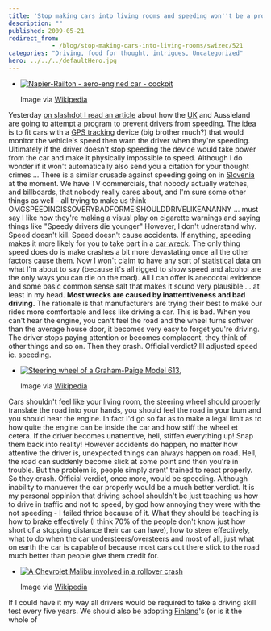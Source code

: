 ```yaml
---
title: 'Stop making cars into living rooms and speeding won''t be a problem!'
description: ""
published: 2009-05-21
redirect_from: 
            - /blog/stop-making-cars-into-living-rooms/swizec/521
categories: "Driving, food for thought, intrigues, Uncategorized"
hero: ../../../defaultHero.jpg
---
```

- [![Napier-Railton - aero-engined car - cockpit](http://upload.wikimedia.org/wikipedia/en/thumb/5/5a/Napier-Railton_cockpit.jpg/300px-Napier-Railton_cockpit.jpg "Napier-Railton - aero-engined car - cockpit")](http://en.wikipedia.org/wiki/Image:Napier-Railton_cockpit.jpg)

  Image via [Wikipedia](http://en.wikipedia.org/wiki/Image:Napier-Railton_cockpit.jpg)

Yesterday [on slashdot I read an article](http://news.slashdot.org/article.pl?sid=09/05/20/1317218&art_pos=23) about how the [UK](<http://maps.google.com/maps?ll=51.5,-0.116666666667&spn=10.0,10.0&q=51.5,-0.116666666667 (United%20Kingdom)&t=h> "United Kingdom") and Aussieland are going to attempt a program to prevent drivers from [speeding](http://en.wikipedia.org/wiki/Speed_limit "Speed limit"). The idea is to fit cars with a [GPS tracking](http://en.wikipedia.org/wiki/GPS_tracking "GPS tracking") device (big brother much?) that would monitor the vehicle&#x27;s speed then warn the driver when they&#x27;re speeding. Ultimately if the driver doesn&#x27;t stop speeding the device would take power from the car and make it physically impossible to speed. Although I do wonder if it won&#x27;t automatically also send you a citation for your thought crimes ... There is a similar crusade against speeding going on in [Slovenia](<http://maps.google.com/maps?ll=46.05,14.5&spn=10.0,10.0&q=46.05,14.5 (Slovenia)&t=h> "Slovenia") at the moment. We have TV commercials, that nobody actually watches, and billboards, that nobody really cares about, and I&#x27;m sure some other things as well - all trying to make us think OMGSPEEDINGISSOVERYBADFORMEISHOULDDRIVELIKEANANNY ... must say I like how they&#x27;re making a visual play on cigarette warnings and saying things like &quot;Speedy drivers die younger&quot; However, I don&#x27;t udnerstand why. Speed doesn&#x27;t kill. Speed doesn&#x27;t cause accidents. If anything, speeding makes it more likely for you to take part in a [car wreck](http://en.wikipedia.org/wiki/Car_accident "Car accident"). The only thing speed does do is make crashes a bit more devastating once all the other factors cause them. Now I won&#x27;t claim to have any sort of statistical data on what I&#x27;m about to say (because it&#x27;s all rigged to show speed and alcohol are the only ways you can die on the road). All I can offer is anecdotal evidence and some basic common sense salt that makes it sound very plausible ... at least in my head. **Most wrecks are caused by inattentiveness and bad driving.** The rationale is that manufacturers are trying their best to make our rides more comfortable and less like driving a car. This is bad. When you can&#x27;t hear the engine, you can&#x27;t feel the road and the wheel turns softwer than the average house door, it becomes very easy to forget you&#x27;re driving. The driver stops paying attention or becomes complacent, they think of other things and so on. Then they crash. Official verdict? Ill adjusted speed ie. speeding.

- [![Steering wheel of a Graham-Paige Model 613.](http://upload.wikimedia.org/wikipedia/commons/thumb/2/20/Graham-Paige_613_Interior.jpg/300px-Graham-Paige_613_Interior.jpg "Steering wheel of a Graham-Paige Model 613.")](http://commons.wikipedia.org/wiki/Image:Graham-Paige_613_Interior.jpg)

  Image via [Wikipedia](http://commons.wikipedia.org/wiki/Image:Graham-Paige_613_Interior.jpg)

Cars shouldn&#x27;t feel like your living room, the steering wheel should properly translate the road into your hands, you should feel the road in your bum and you should hear the engine. In fact I&#x27;d go so far as to make a legal limit as to how quite the engine can be inside the car and how stiff the wheel et cetera. If the driver becomes unattentive, hell, stiffen everything up! Snap them back into reality! However accidents do happen, no matter how attentive the driver is, unexpected things can always happen on road. Hell, the road can suddenly become slick at some point and then you&#x27;re in trouble. But the problem is, people simply arent&#x27; trained to react properly. So they crash. Official verdict, once more, would be speeding. Although inability to manuever the car properly would be a much better verdict. It is my personal oppinion that driving school shouldn&#x27;t be just teaching us how to drive in traffic and not to speed, by god how annoying they were with the not speeding - I failed thrice because of it. What they should be teaching is how to brake effectively (I think 70% of the people don&#x27;t know just how short of a stopping distance their car can have), how to steer effectively, what to do when the car understeers/oversteers and most of all, just what on earth the car is capable of because most cars out there stick to the road much better than people give them credit for.

- [![A Chevrolet Malibu involved in a rollover crash](http://upload.wikimedia.org/wikipedia/en/thumb/4/4a/Malibucrash.JPG/300px-Malibucrash.JPG "A Chevrolet Malibu involved in a rollover crash")](http://en.wikipedia.org/wiki/Image:Malibucrash.JPG)

  Image via [Wikipedia](http://en.wikipedia.org/wiki/Image:Malibucrash.JPG)

If I could have it my way all drivers would be required to take a driving skill test every five years. We should also be adopting [Finland](<http://maps.google.com/maps?ll=60.1666666667,24.9333333333&spn=10.0,10.0&q=60.1666666667,24.9333333333 (Finland)&t=h> "Finland")&#x27;s (or is it the whole of
